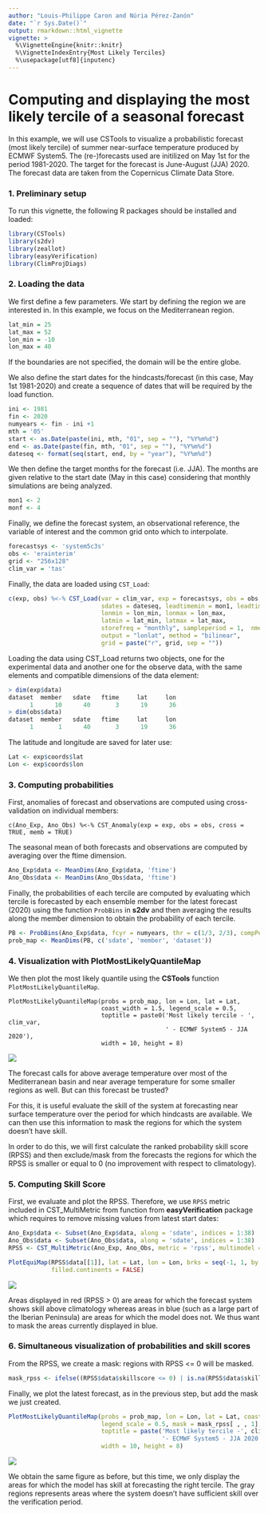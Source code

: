 ```yaml
---
author: "Louis-Philippe Caron and Núria Pérez-Zanón"
date: "`r Sys.Date()`"
output: rmarkdown::html_vignette
vignette: >
  %\VignetteEngine{knitr::knitr}
  %\VignetteIndexEntry{Most Likely Terciles}
  %\usepackage[utf8]{inputenc}
---
```



Computing and displaying the most likely tercile of a seasonal forecast
========================

In this example, we will use CSTools to visualize a probabilistic forecast (most likely tercile) of summer near-surface temperature produced by ECMWF System5. The (re-)forecasts used are initilized on May 1st for the period 1981-2020. The target for the forecast is June-August (JJA) 2020. The forecast data are taken from the Copernicus Climate Data Store.


### 1. Preliminary setup 


To run this vignette, the following R packages should be installed and loaded:


```r
library(CSTools)
library(s2dv)
library(zeallot)
library(easyVerification)
library(ClimProjDiags)
```


### 2. Loading the data


We first define a few parameters. We start by defining the region we are interested in. In this example, we focus on the Mediterranean region.


```r
lat_min = 25
lat_max = 52
lon_min = -10  
lon_max = 40
```

If the boundaries are not specified, the domain will be the entire globe.

We also define the start dates for the hindcasts/forecast (in this case, May 1st 1981-2020) and create a sequence of dates that will be required by the load function.


```r
ini <- 1981
fin <- 2020
numyears <- fin - ini +1
mth = '05'
start <- as.Date(paste(ini, mth, "01", sep = ""), "%Y%m%d")
end <- as.Date(paste(fin, mth, "01", sep = ""), "%Y%m%d")
dateseq <- format(seq(start, end, by = "year"), "%Y%m%d")
```

We then define the target months for the forecast (i.e. JJA). The months are given relative to the start date (May in this case) considering that monthly simulations are being analyzed.


```r
mon1 <- 2
monf <- 4
```


Finally, we define the forecast system, an observational reference, the variable of interest and the common grid onto which to interpolate. 


```r
forecastsys <- 'system5c3s'
obs <- 'erainterim'
grid <- "256x128"
clim_var = 'tas'
```

Finally, the data are loaded using `CST_Load`: 


```r
c(exp, obs) %<-% CST_Load(var = clim_var, exp = forecastsys, obs = obs,
                          sdates = dateseq, leadtimemin = mon1, leadtimemax = monf,
                          lonmin = lon_min, lonmax = lon_max,
                          latmin = lat_min, latmax = lat_max, 
                          storefreq = "monthly", sampleperiod = 1,  nmember = 10, 
                          output = "lonlat", method = "bilinear", 
                          grid = paste("r", grid, sep = ""))
```

Loading the data using CST_Load returns two objects, one for the experimental data and another one for the observe data, with the same elements and compatible dimensions of the data element:


```r
> dim(exp$data)
dataset  member   sdate   ftime     lat     lon 
      1      10      40       3      19      36 
> dim(obs$data)
dataset  member   sdate   ftime     lat     lon 
      1       1      40       3      19      36 
```


The latitude and longitude are saved for later use:


```r
Lat <- exp$coords$lat
Lon <- exp$coords$lon
```

### 3. Computing probabilities

First, anomalies of forecast and observations are computed using cross-validation on individual members:

```
c(Ano_Exp, Ano_Obs) %<-% CST_Anomaly(exp = exp, obs = obs, cross = TRUE, memb = TRUE)
```

The seasonal mean of both forecasts and observations are computed by averaging over the ftime dimension.

```r
Ano_Exp$data <- MeanDims(Ano_Exp$data, 'ftime')
Ano_Obs$data <- MeanDims(Ano_Obs$data, 'ftime')
```

Finally, the probabilities of each tercile are computed by evaluating which tercile is forecasted by each ensemble member for the latest forecast (2020) using the function `ProbBins` in **s2dv** and then averaging the results along the member dimension to obtain the probability of each tercile.

```r
PB <- ProbBins(Ano_Exp$data, fcyr = numyears, thr = c(1/3, 2/3), compPeriod = "Without fcyr")
prob_map <- MeanDims(PB, c('sdate', 'member', 'dataset'))
```

### 4. Visualization with PlotMostLikelyQuantileMap


We then plot the most likely quantile using the **CSTools** function `PlotMostLikelyQuantileMap`. 


```
PlotMostLikelyQuantileMap(probs = prob_map, lon = Lon, lat = Lat,
                          coast_width = 1.5, legend_scale = 0.5, 
                          toptitle = paste0('Most likely tercile - ', clim_var,
                                            ' - ECMWF System5 - JJA 2020'), 
                          width = 10, height = 8)
```

![](./Figures/MostLikelyTercile_fig1.png)

The forecast calls for above average temperature over most of the Mediterranean basin and near average temperature for some smaller regions as well. But can this forecast be trusted? 

For this, it is useful evaluate the skill of the system at forecasting near surface temperature over the period for which hindcasts are available. We can then use this information to mask the regions for which the system doesn't have skill. 

In order to do this, we will first calculate the ranked probability skill score (RPSS) and then exclude/mask from the forecasts the regions for which the RPSS is smaller or equal to 0 (no improvement with respect to climatology).


### 5. Computing Skill Score


First, we evaluate and plot the RPSS. Therefore, we use `RPSS` metric included in CST_MultiMetric from function from **easyVerification** package which requires to remove missing values from latest start dates:


```r
Ano_Exp$data <- Subset(Ano_Exp$data, along = 'sdate', indices = 1:38)
Ano_Obs$data <- Subset(Ano_Obs$data, along = 'sdate', indices = 1:38) 
RPSS <- CST_MultiMetric(Ano_Exp, Ano_Obs, metric = 'rpss', multimodel = FALSE)

PlotEquiMap(RPSS$data[[1]], lat = Lat, lon = Lon, brks = seq(-1, 1, by = 0.1),
            filled.continents = FALSE)
```

![](./Figures/MostLikelyTercile_fig2.png)


Areas displayed in red (RPSS > 0) are areas for which the forecast system shows skill above climatology whereas areas in blue (such as a large part of the Iberian Peninsula) are areas for which the model does not. We thus want to mask the areas currently displayed in blue.

### 6. Simultaneous visualization of probabilities and skill scores

From the RPSS, we create a mask: regions with RPSS <= 0 will be masked. 


```r
mask_rpss <- ifelse((RPSS$data$skillscore <= 0) | is.na(RPSS$data$skillscore), 1, 0)
```

Finally, we plot the latest forecast, as in the previous step, but add the mask we just created.


```r
PlotMostLikelyQuantileMap(probs = prob_map, lon = Lon, lat = Lat, coast_width = 1.5,
                          legend_scale = 0.5, mask = mask_rpss[ , , 1],
                          toptitle = paste('Most likely tercile -', clim_var,
                                           '- ECMWF System5 - JJA 2020'),
                          width = 10, height = 8)
```

![](./Figures/MostLikelyTercile_fig3.png) 

We obtain the same figure as before, but this time, we only display the areas for which the model has skill at forecasting the right tercile. The gray regions represents areas where the system doesn't have sufficient skill over the verification period.


